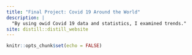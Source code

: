```yaml
---
title: "Final Project: Covid 19 Around the World"
description: |
  "By using owid Covid 19 data and statistics, I examined trends."
site: distill::distill_website
---
```


```r
knitr::opts_chunk$set(echo = FALSE)


```

